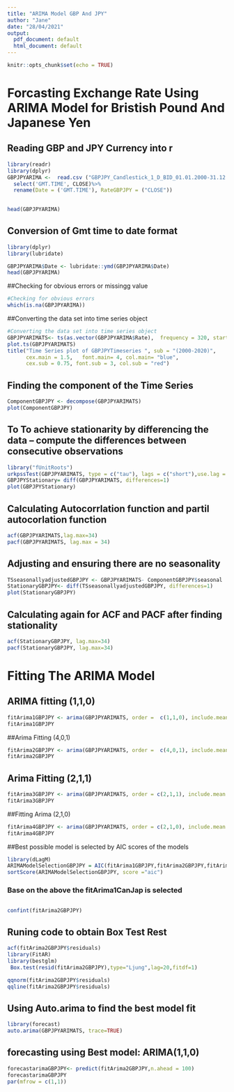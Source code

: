 ```yaml
---
title: "ARIMA Model GBP And JPY"
author: "Jane"
date: "28/04/2021"
output:
  pdf_document: default
  html_document: default
---
```


```r
knitr::opts_chunk$set(echo = TRUE)
```






# Forcasting Exchange Rate Using ARIMA Model for Bristish Pound And Japanese Yen

## Reading GBP and JPY Currency into r
```r
library(readr)
library(dplyr)
GBPJPYARIMA <-  read.csv ("GBPJPY_Candlestick_1_D_BID_01.01.2000-31.12.2020.csv")%>%
  select('GMT.TIME', CLOSE)%>%
  rename(Date = ('GMT.TIME'), RateGBPJPY = ("CLOSE"))

  
head(GBPJPYARIMA)
```

## Conversion of Gmt time to date format
```r
library(dplyr)
library(lubridate)

GBPJPYARIMA$Date <- lubridate::ymd(GBPJPYARIMA$Date)
head(GBPJPYARIMA)

```



##Checking for obvious errors or missingg value
```r
#Checking for obvious errors
which(is.na(GBPJPYARIMA))

```

##Converting the data set into time series object

```r
#Converting the data set into time series object
GBPJPYARIMATS<- ts(as.vector(GBPJPYARIMA$Rate),  frequency = 320, start= c(2000,01,03))
plot.ts(GBPJPYARIMATS)
title("Time Series plot of GBPJPYTimeseries ", sub = "(2000-2020)",
      cex.main = 1.5,   font.main= 4, col.main= "blue",
      cex.sub = 0.75, font.sub = 3, col.sub = "red")
```
## Finding the component of the Time Series

```r
ComponentGBPJPY <- decompose(GBPJPYARIMATS)
plot(ComponentGBPJPY)
```

## To To achieve stationarity by differencing the data – compute the differences between consecutive observations

```r
library("fUnitRoots")
urkpssTest(GBPJPYARIMATS, type = c("tau"), lags = c("short"),use.lag = NULL, doplot = TRUE)
GBPJPYStationary= diff(GBPJPYARIMATS, differences=1)
plot(GBPJPYStationary)
```


## Calculating Autocorrlation function and partil autocorlation function


```r
acf(GBPJPYARIMATS,lag.max=34)
pacf(GBPJPYARIMATS, lag.max = 34)
```


## Adjusting and ensuring there are no seasonality
```r
TSseasonallyadjustedGBPJPY <- GBPJPYARIMATS- ComponentGBPJPY$seasonal 
StationaryGBPJPY<- diff(TSseasonallyadjustedGBPJPY, differences=1)
plot(StationaryGBPJPY)
```


## Calculating again for ACF and PACF after finding stationality

```r
acf(StationaryGBPJPY, lag.max=34)
pacf(StationaryGBPJPY, lag.max=34)
```


# Fitting The ARIMA Model
## ARIMA fitting (1,1,0)

```r
fitArima1GBPJPY <- arima(GBPJPYARIMATS, order =  c(1,1,0), include.mean = TRUE)
fitArima1GBPJPY
```


##Arima Fitting (4,0,1)

```r
fitArima2GBPJPY <- arima(GBPJPYARIMATS, order =  c(4,0,1), include.mean = TRUE)
fitArima2GBPJPY
```

## Arima Fitting (2,1,1)

```r
fitArima3GBPJPY <- arima(GBPJPYARIMATS, order = c(2,1,1), include.mean = TRUE)
fitArima3GBPJPY
```


##Fitting Arima (2,1,0)

```r
fitArima4GBPJPY <- arima(GBPJPYARIMATS, order = c(2,1,0), include.mean = TRUE)
fitArima4GBPJPY
```


##Best possible model is selected by AIC scores of the models



```r
library(dLagM)
ARIMAModelSelectionGBPJPY = AIC(fitArima1GBPJPY,fitArima2GBPJPY,fitArima3GBPJPY,fitArima4GBPJPY)
sortScore(ARIMAModelSelectionGBPJPY, score ="aic")
```

### Base on the above the fitArima1CanJap is selected

##

```r
confint(fitArima2GBPJPY)
```

## Runing code to obtain Box Test Rest

```r
acf(fitArima2GBPJPY$residuals)
library(FitAR)
library(bestglm)
 Box.test(resid(fitArima2GBPJPY),type="Ljung",lag=20,fitdf=1)

qqnorm(fitArima2GBPJPY$residuals)
qqline(fitArima2GBPJPY$residuals)
```


## Using Auto.arima to find the best model fit

```r
library(forecast)
auto.arima(GBPJPYARIMATS, trace=TRUE)
```




## forecasting using  Best model: ARIMA(1,1,0)    

```r
forecastarimaGBPJPY<- predict(fitArima2GBPJPY,n.ahead = 100)
forecastarimaGBPJPY
par(mfrow = c(1,1))
```







